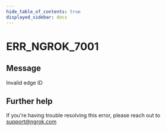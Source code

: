 ```yaml
---
hide_table_of_contents: true
displayed_sidebar: docs
---
```



# ERR_NGROK_7001

## Message

Invalid edge ID

<ErrorDetails error="err_ngrok_7001" />

## Further help

If you're having trouble resolving this error, please reach out to [support@ngrok.com](mailto:support@ngrok.com?subject=Help%20with%20ERR_NGROK_7001)
